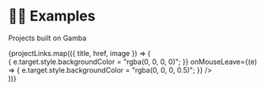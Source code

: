 
# 👨‍💻 Examples

Projects built on Gamba

<Cards>
  {projectLinks.map(({ title, href, image }) => (
    <Card
      style={{
        position: "relative",
      }}
      arrow
      image
      title={title}
      target="_blank"
      href={href}
      key={title}
    >
      <div
        style={{
          position: "absolute",
          top: 0,
          left: 0,
          zIndex: 10,
          width: "100%",
          height: "100%",
          backgroundColor: "rgba(0, 0, 0, 0.5)",
          display: "flex",
          justifyContent: "center",
          alignItems: "center",
          color: "white",
          fontSize: "24px",
          overflow: "hidden",
          transition: "background-color 0.3s",
        }}
        onMouseEnter={(e) => {
          e.target.style.backgroundColor = "rgba(0, 0, 0, 0)";
        }}
        onMouseLeave={(e) => {
          e.target.style.backgroundColor = "rgba(0, 0, 0, 0.5)";
        }}
      />
      <div
        style={{
          position: "relative",
          height: "100px",
          backgroundImage: `url(${image})`,
          backgroundSize: "cover",
          backgroundPosition: "center",
          borderRadius: "8px",
          overflow: "hidden",
        }}
      ></div>
    </Card>
  ))}
</Cards>
<Cards
  style={{
    display: "flex",
    justifyContent: "center",
  }}
>
  <Card
    arrow
    image
    title="Add Your Project"
    target="_blank"
    href="https://github.com/gamba-labs/gamba/blob/docs/apps/website/pages/docs/exampleLinks.js"
    key="add-your-project"
    style={{
      width: "33%",
      margin: "auto",
    }}
  />
</Cards>
